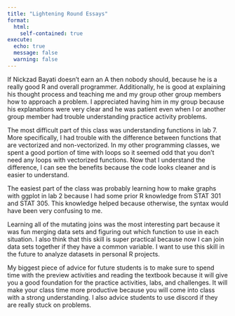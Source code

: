 ```yaml
---
title: "Lightening Round Essays"
format: 
  html:
    self-contained: true
execute: 
  echo: true
  message: false
  warning: false
---
```


If Nickzad Bayati doesn't earn an A then nobody should, because he is a really good R and overall programmer. Additionally, he is good at explaining his thought process and teaching me and my group other group members how to approach a problem. I appreciated having him in my group because his explanations were very clear and he was patient even when I or another group member had trouble understanding practice activity problems.

The most difficult part of this class was understanding functions in lab 7. More specifically, I had trouble with the difference between functions that are vectorized and non-vectorized. In my other programming classes, we spent a good portion of time with loops so it seemed odd that you don't need any loops with vectorized functions. Now that I understand the difference, I can see the benefits because the code looks cleaner and is easier to understand.

The easiest part of the class was probably learning how to make graphs with ggplot in lab 2 because I had some prior R knowledge from STAT 301 and STAT 305. This knowledge helped because otherwise, the syntax would have been very confusing to me.

Learning all of the mutating joins was the most interesting part because it was fun merging data sets and figuring out which function to use in each situation. I also think that this skill is super practical because now I can join data sets together if they have a common variable. I want to use this skill in the future to analyze datasets in personal R projects.

My biggest piece of advice for future students is to make sure to spend time with the preview activities and reading the textbook because it will give you a good foundation for the practice activities, labs, and challenges. It will make your class time more productive because you will come into class with a strong understanding. I also advice students to use discord if they are really stuck on problems.
